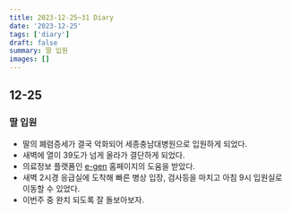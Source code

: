 ```yaml
---
title: 2023-12-25~31 Diary
date: '2023-12-25'
tags: ['diary']
draft: false
summary: 딸 입원
images: []
---
```


## 12-25

### 딸 입원

- 딸의 폐렴증세가 결국 악화되어 세종충남대병원으로 입원하게 되었다.
- 새벽에 열이 39도가 넘게 올라가 결단하게 되었다.
- 의료정보 플랫폼인 [e-gen](https://www.e-gen.or.kr/egen/egenmain.do) 홈페이지의 도움을 받았다. 
- 새벽 2시경 응급실에 도착해 빠른 병상 입장, 검사등을 마치고 아침 9시 입원실로 이동할 수 있었다.
- 이번주 중 완치 되도록 잘 돌보아보자.
